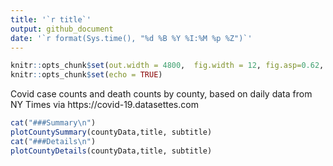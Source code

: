 ```yaml
---
title: '`r title`'
output: github_document
date: '`r format(Sys.time(), "%d %B %Y %I:%M %p %Z")`'
---
```

```r
knitr::opts_chunk$set(out.width = 4800,  fig.width = 12, fig.asp=0.62,  dev = 'svg') 
knitr::opts_chunk$set(echo = TRUE)
```

Covid case counts and death counts by county, based on daily data from NY Times via https://covid-19.datasettes.com

```r
cat("###Summary\n")
plotCountySummary(countyData,title, subtitle)
cat("###Details\n")
plotCountyDetails(countyData,title, subtitle)

      

    
```